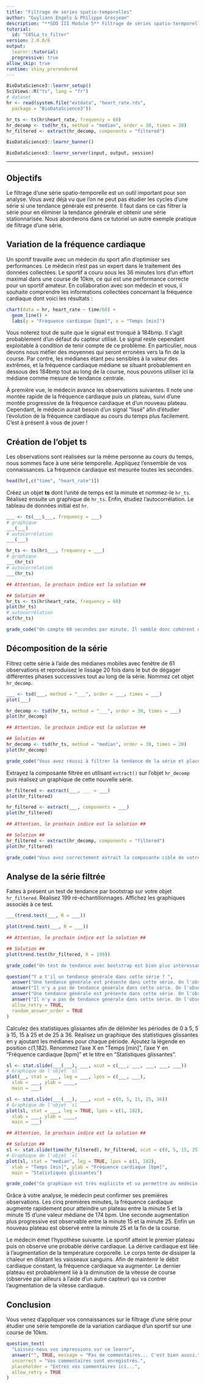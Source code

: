 ```yaml
---
title: "Filtrage de séries spatio-temporelles"
author: "Guyliann Engels & Philippe Grosjean"
description: "**SDD III Module 5** Filtrage de séries spatio-termporelles."
tutorial:
  id: "C05La_ts_filter"
version: 2.0.0/6
output:
  learnr::tutorial:
  progressive: true
allow_skip: true
runtime: shiny_prerendered
---
```


```r
BioDataScience3::learnr_setup()
SciViews::R("ts", lang = "fr")
# dataset
hr <- read(system.file("extdata", "heart_rate.rds",
  package = "BioDataScience3"))

hr_ts <- ts(hr$heart_rate, frequency = 60)
hr_decomp <- tsd(hr_ts, method = "median", order = 30, times = 20)
hr_filtered <- extract(hr_decomp, components = "filtered")
```

```r
BioDataScience3::learnr_banner()
```

```r
BioDataScience3::learnr_server(input, output, session)
```

------------------------------------------------------------------------

## Objectifs

Le filtrage d'une série spatio-temporelle est un outil important pour son analyse. Vous avez déjà vu que l'on ne peut pas étudier les cycles d'une série si une tendance générale est présente. Il faut dans ce cas filtrer la série pour en éliminer la tendance générale et obtenir une série stationnarisée. Nous aborderons dans ce tutoriel un autre exemple pratique de filtrage d'une série.

## Variation de la fréquence cardiaque

Un sportif travaille avec un médecin du sport afin d'optimiser ses performances. Le médecin n'est pas un expert dans le traitement des données collectées. Le sportif a couru sous les 36 minutes lors d'un effort maximal dans une course de 10km, ce qui est une performance correcte pour un sportif amateur. En collaboration avec son médecin et vous, il souhaite comprendre les informations collectées concernant la fréquence cardiaque dont voici les résultats :

```r
chart(data = hr, heart_rate ~ time/60) +
  geom_line() +
  labs(y = "Fréquence cardiaque [bpm]", x = "Temps [min]")
```

Vous noterez tout de suite que le signal est tronqué à 184bmp. Il s'agit probablement d'un défaut du capteur utilisé. Le signal reste cependant exploitable à condition de tenir compte de ce problème. En particulier, nous devons nous méfier des moyennes qui seront erronées vers la fin de la course. Par contre, les médianes étant peu sensibles à la valeur des extrêmes, et la fréquence cardiaque médiane se situant probablement en dessous des 184bmp tout au long de la course, nous pouvons utiliser ici la médiane comme mesure de tendance centrale.

À première vue, le médecin avance les observations suivantes. Il note une montée rapide de la fréquence cardiaque puis un plateau, suivi d'une montée progressive de la fréquence cardiaque et d'un nouveau plateau. Cependant, le médecin aurait besoin d'un signal "lissé" afin d'étudier l'évolution de la fréquence cardiaque au cours du temps plus facilement. C'est à présent à vous de jouer !

## Création de l'objet ts

Les observations sont réalisées sur la même personne au cours du temps, nous sommes face à une série temporelle. Appliquez l'ensemble de vos connaissances. La fréquence cardiaque est mesurée toutes les secondes.

```r
head(hr[,c("time", "heart_rate")])
```

Créez un objet **ts** dont l'unité de temps est la minute et nommez-le `hr_ts`. Réalisez ensuite un graphique de `hr_ts`. Enfin, étudiez l'autocorrélation. Le tableau de données initial est `hr`.

```r
___ <- ts(___$___, frequency = ___)
# graphique
___(___)
# autocorrélation
___(___)
```

```r
hr_ts <- ts(hr$___, frequency = ___)
# graphique
___(hr_ts)
# autocorrélation
___(hr_ts)

## Attention, le prochain indice est la solution ##
```

```r
## Solution ##
hr_ts <- ts(hr$heart_rate, frequency = 60)
plot(hr_ts)
# autocorrélation
acf(hr_ts)
```

```r
grade_code("On compte 60 secondes par minute. Il semble donc cohérent d'avoir une fréquence de 60. L'étude de l'autocorrélation de la série indique qu'elle est forte pour tous les décalages. Ceci indique généralement la dominance d'une tendance générale.")
```

## Décomposition de la série

Filtrez cette série à l'aide des médianes mobiles avec fenêtre de 61 observations et reproduisez le lissage 20 fois dans le but de dégager différentes phases successives tout au long de la série. Nommez cet objet `hr_decomp`.

```r
___ <- tsd(___, method = "___", order = ___, times = ___)
plot(___)
```

```r
hr_decomp <- tsd(hr_ts, method = "___", order = 30, times = ___)
plot(hr_decomp)

## Attention, le prochain indice est la solution ##
```

```r
## Solution ##
hr_decomp <- tsd(hr_ts, method = "median", order = 30, times = 20)
plot(hr_decomp)
```

```r
grade_code("Vous avez réussi à filtrer la tendance de la série et placer le reste dans les résidus. L'utilisation des médianes mobiles est une bonne approche ici, car d'une part elle met en évidence les plateaux successifs, et d'autre part elle nous permet d'éviter en grande partie les erreurs de calcul liées au signal tronqué au dessus de 184bpm.")
```

Extrayez la composante filtrée en utilisant `extract()` sur l'objet `hr_decomp` puis réalisez un graphique de cette nouvelle série.

```r
hr_filtered <- extract(___, ___ = ___)
plot(hr_filtered)
```

```r
hr_filtered <- extract(___, components = ___)
plot(hr_filtered)

## Attention, le prochain indice est la solution ##
```

```r
## Solution ##
hr_filtered <- extract(hr_decomp, components = "filtered")
plot(hr_filtered)
```

```r
grade_code("Vous avez correctement extrait la composante cible de votre objet **tsd** pour en faire un objet **ts**.")
```

## Analyse de la série filtrée

Faites à présent un test de tendance par bootstrap sur votre objet `hr_filtered`. Réalisez 199 ré-échantillonnages. Affichez les graphiques associés à ce test.

```r
___(trend.test(___, R = ___))
```

```r
plot(trend.test(___, R = ___))

## Attention, le prochain indice est la solution ##
```

```r
## Solution ##
plot(trend.test(hr_filtered, R = 199))
```

```r
grade_code("Un test de tendance avec bootstrap est bien plus intéressant qu'un test classique. Cependant, cette opération prend du temps. C'est pourquoi nous avons limité les rééchantillonnages à 199. En pratique, il vaut mieux en faire, par exemple, 999.")
```

```r
question("Y a t'il un tendance générale dans cette série ? ",
  answer("Une tendance générale est présente dans cette série. On l'observe grâce à l'histogramme de la distribution de t.", correct = TRUE),
  answer("Il n'y a pas de tendance générale dans cette série. On l'observe grâce à l'histogramme de la distribution de t."),
  answer("Une tendance générale est présente dans cette série. On l'observe grâce au graphique quantile-quantile l'histogramme de la distribution de t*."),
  answer("Il n'y a pas de tendance générale dans cette série. On l'observe grâce au graphique quantile-quantile l'histogramme de la distribution de t*."),
  allow_retry = TRUE,
  random_answer_order = TRUE
)
```

Calculez des statistiques glissantes afin de délimiter les périodes de 0 à 5, 5 à 15, 15 à 25 et de 25 à 36. Réalisez un graphique des statistiques glissantes en y ajoutant les médianes pour chaque période. Ajoutez la légende en position c(1,182). Renommez l'axe X en "Temps [min]", l'axe Y en "Fréquence cardiaque [bpm]" et le titre en "Statistiques glissantes".

```r
sl <- stat.slide(___(___), ___, xcut = c(___, ___, ___, ___, ___))
# Graphique de l'objet `sl`
plot(__, stat = ___, leg = ___, lpos = c(___, ___), 
  xlab = ___, ylab = ____, 
  main = ___)
```

```r
sl <- stat.slide(___(___), ___, xcut = c(0, 5, 15, 25, 36))
# Graphique de l'objet `sl`
plot(sl, stat = ___, leg = TRUE, lpos = c(1, 182), 
  xlab = ___, ylab = ____, 
  main = ___)

## Attention, le prochain indice est la solution ##
```

```r
## Solution ##
sl <- stat.slide(time(hr_filtered), hr_filtered, xcut = c(0, 5, 15, 25, 36))
# Graphique de l'objet `sl`
plot(sl, stat = "median", leg = TRUE, lpos = c(1, 182), 
  xlab = "Temps [min]", ylab = "Fréquence cardiaque [bpm]", 
  main = "Statistiques glissantes") 
```

```r
grade_code("Ce graphique est très explicite et va permettre au médécin d'expliquer au sportif l'évolution de sa fréquence cardiaque au cours du temps.")
```

Grâce à votre analyse, le médecin peut confirmer ses premières observations. Les cinq premières minutes, la fréquence cardiaque augmente rapidement pour atteindre un plateau entre la minute 5 et la minute 15 d'une valeur médiane de 174 bpm. Une seconde augmentation plus progressive est observable entre la minute 15 et la minute 25. Enfin un nouveau plateau est observé entre la minute 25 et la fin de la course.

Le médecin émet l'hypothèse suivante. Le sportif atteint le premier plateau puis on observe une probable dérive cardiaque. La dérive cardiaque est liée à l'augmentation de la température corporelle. Le corps tente de dissiper la chaleur en dilatant les vaisseaux sanguins. Afin de maintenir le débit cardiaque constant, la fréquence cardiaque va augmenter. Le dernier plateau est probablement lié à la diminution de la vitesse de course (observée par ailleurs à l'aide d'un autre capteur) qui va contrer l'augmentation de la vitesse cardiaque.

## Conclusion

Vous venez d'appliquer vos connaissances sur le filtrage d'une série pour étudier une série temporelle de la variation cardiaque d'un sportif sur une course de 10km.

```r
question_text(
  "Laissez-nous vos impressions sur ce learnr",
  answer("", TRUE, message = "Pas de commentaires... C'est bien aussi."),
  incorrect = "Vos commentaires sont enregistrés.",
  placeholder = "Entrez vos commentaires ici...",
  allow_retry = TRUE
)
```
